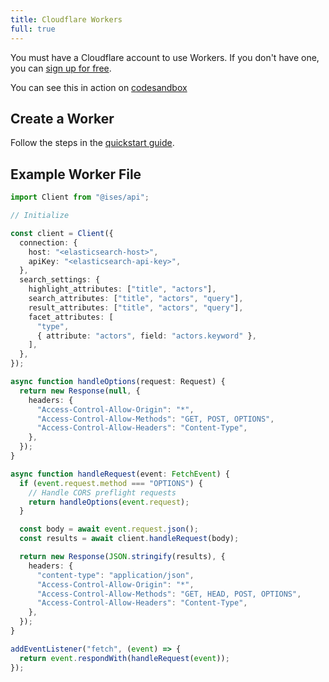 ```yaml
---
title: Cloudflare Workers
full: true
---
```


You must have a Cloudflare account to use Workers. If you don't have one, you can [sign up for free](https://dash.cloudflare.com/sign-up).

You can see this in action on [codesandbox](https://codesandbox.io/s/cloudflare-instantsearch-example-1duhn9)

## Create a Worker

Follow the steps in the [quickstart guide](https://developers.cloudflare.com/workers/get-started/guide/).

## Example Worker File

```ts
import Client from "@ises/api";

// Initialize

const client = Client({
  connection: {
    host: "<elasticsearch-host>",
    apiKey: "<elasticsearch-api-key>",
  },
  search_settings: {
    highlight_attributes: ["title", "actors"],
    search_attributes: ["title", "actors", "query"],
    result_attributes: ["title", "actors", "query"],
    facet_attributes: [
      "type",
      { attribute: "actors", field: "actors.keyword" },
    ],
  },
});

async function handleOptions(request: Request) {
  return new Response(null, {
    headers: {
      "Access-Control-Allow-Origin": "*",
      "Access-Control-Allow-Methods": "GET, POST, OPTIONS",
      "Access-Control-Allow-Headers": "Content-Type",
    },
  });
}

async function handleRequest(event: FetchEvent) {
  if (event.request.method === "OPTIONS") {
    // Handle CORS preflight requests
    return handleOptions(event.request);
  }

  const body = await event.request.json();
  const results = await client.handleRequest(body);

  return new Response(JSON.stringify(results), {
    headers: {
      "content-type": "application/json",
      "Access-Control-Allow-Origin": "*",
      "Access-Control-Allow-Methods": "GET, HEAD, POST, OPTIONS",
      "Access-Control-Allow-Headers": "Content-Type",
    },
  });
}

addEventListener("fetch", (event) => {
  return event.respondWith(handleRequest(event));
});
```
